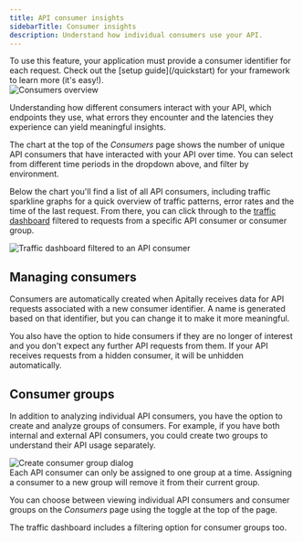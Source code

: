 ```yaml
---
title: API consumer insights
sidebarTitle: Consumer insights
description: Understand how individual consumers use your API.
---
```


<Tip>
  To use this feature, your application must provide a consumer identifier for each request. Check out the [setup guide](/quickstart) for your framework to learn more (it's easy!).
</Tip>

<Card>
  <div style={{ margin: "-1.25rem -1.5rem" }}>
    <img src="https://assets.apitally.io/docs/consumers-2.webp" alt="Consumers overview" />
  </div>
</Card>

Understanding how different consumers interact with your API, which endpoints they use, what errors they encounter and the latencies they experience can yield meaningful insights.

The chart at the top of the *Consumers* page shows the number of unique API consumers that have interacted with your API over time.
You can select from different time periods in the dropdown above, and filter by environment.

Below the chart you'll find a list of all API consumers, including traffic sparkline graphs for a quick overview of traffic patterns, error rates and the time of the last request.
From there, you can click through to the [traffic dashboard](/features/traffic-dashboard) filtered to requests from a specific API consumer or consumer group.

<Card>
  <div style={{ margin: "-1.25rem -1.5rem" }}>
    <img src="https://assets.apitally.io/docs/traffic-requests-consumer.webp" alt="Traffic dashboard filtered to an API consumer" />
  </div>
</Card>

## Managing consumers

Consumers are automatically created when Apitally receives data for API requests associated with a new consumer identifier.
A name is generated based on that identifier, but you can change it to make it more meaningful.

You also have the option to hide consumers if they are no longer of interest and you don't expect any further API requests from them.
If your API receives requests from a hidden consumer, it will be unhidden automatically.

## Consumer groups

In addition to analyzing individual API consumers, you have the option to create and analyze groups of consumers.
For example, if you have both internal and external API consumers, you could create two groups to understand their API usage separately.

<Card>
  <div style={{ margin: "-1.25rem -1.5rem" }}>
    <img src="https://assets.apitally.io/docs/create-consumer-group.webp" alt="Create consumer group dialog" />
  </div>
</Card>

<Note>
  Each API consumer can only be assigned to one group at a time. Assigning a consumer to a new group will remove it from their current group.
</Note>

You can choose between viewing individual API consumers and consumer groups on the *Consumers* page using the toggle at the top of the page.

The traffic dashboard includes a filtering option for consumer groups too.
